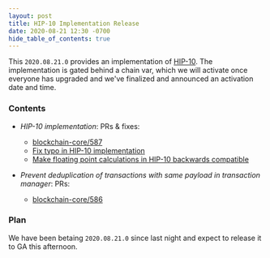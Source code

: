 ```yaml
---
layout: post
title: HIP-10 Implementation Release
date: 2020-08-21 12:30 -0700
hide_table_of_contents: true
---
```


This `2020.08.21.0` provides an implementation of
[HIP-10](https://github.com/helium/HIP/blob/master/0010-usage-based-data-transfer-rewards.md). The
implementation is gated behind a chain var, which we will activate once everyone has upgraded and
we've finalized and announced an activation date and time.

<!--truncate-->

### Contents

- _HIP-10 implementation_: PRs & fixes:

  - [blockchain-core/587](https://github.com/helium/blockchain-core/pull/587)
  - [Fix typo in HIP-10 implementation](https://github.com/helium/blockchain-core/commit/076dae6d935309997d9ebf4b8fd2d5741f7aca12)
  - [Make floating point calculations in HIP-10 backwards compatible](https://github.com/helium/blockchain-core/commit/ac84f6195b2190e21db2d4b14d017a2082546ba4)

- _Prevent deduplication of transactions with same payload in transaction manager_: PRs:
  - [blockchain-core/586](https://github.com/helium/blockchain-core/pull/586)

### Plan

We have been betaing `2020.08.21.0` since last night and expect to release it to GA this afternoon.
